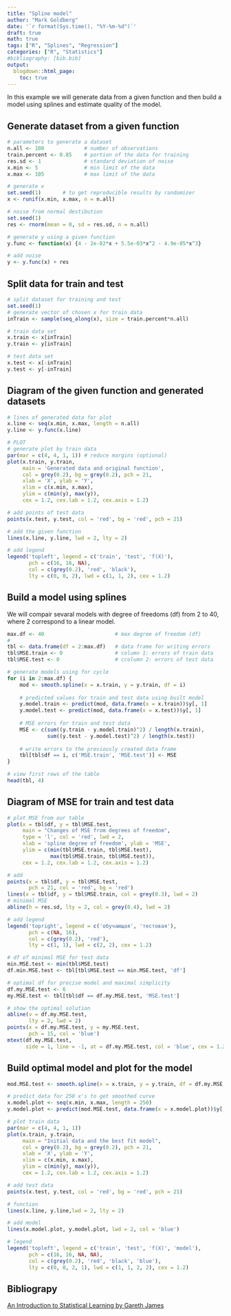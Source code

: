```yaml
---
title: "Spline model"
author: "Mark Goldberg"
date: '`r format(Sys.time(), "%Y-%m-%d")`'
draft: true
math: true
tags: ["R", "Splines", "Regression"]
categories: ["R", "Statistics"]
#bibliography: [bib.bib]
output:
  blogdown::html_page:
    toc: true
---
```


In this example we will generate data from a given function and then build a model using splines and estimate quality of the model.

## Generate dataset from a given function

```R
# parameters to generate a dataset
n.all <- 100             # number of observations
train.percent <- 0.85    # portion of the data for training
res.sd <- 1              # standard deviation of noise
x.min <- 5               # min limit of the data
x.max <- 105             # max limit of the data

# generate x
set.seed(1)       # to get reproducible results by randomizer
x <- runif(x.min, x.max, n = n.all)

# noise from normal destibution
set.seed(1)
res <- rnorm(mean = 0, sd = res.sd, n = n.all)

# generate y using a given function
y.func <- function(x) {4 - 2e-02*x + 5.5e-03*x^2 - 4.9e-05*x^3}

# add noise
y <- y.func(x) + res
```

## Split data for train and test

```R
# split dataset for training and test
set.seed(1)
# generate vector of chosen x for train data
inTrain <- sample(seq_along(x), size = train.percent*n.all)

# train data set
x.train <- x[inTrain]
y.train <- y[inTrain]

# test data set
x.test <- x[-inTrain]
y.test <- y[-inTrain]
```

## Diagram of the given function and generated datasets
```R
# lines of generated data for plot
x.line <- seq(x.min, x.max, length = n.all)
y.line <- y.func(x.line)

# PLOT
# generate plot by train data
par(mar = c(4, 4, 1, 1)) # reduce margins (optional)
plot(x.train, y.train,
     main = 'Generated data and original function',
     col = grey(0.2), bg = grey(0.2), pch = 21,
     xlab = 'X', ylab = 'Y', 
     xlim = c(x.min, x.max),
     ylim = c(min(y), max(y)), 
     cex = 1.2, cex.lab = 1.2, cex.axis = 1.2)

# add points of test data
points(x.test, y.test, col = 'red', bg = 'red', pch = 21)

# add the given function
lines(x.line, y.line, lwd = 2, lty = 2)

# add legend
legend('topleft', legend = c('train', 'test', 'f(X)'),
       pch = c(16, 16, NA), 
       col = c(grey(0.2), 'red', 'black'),  
       lty = c(0, 0, 2), lwd = c(1, 1, 2), cex = 1.2)
```

## Build a model using splines
We will compair sevaral models with degree of freedoms (df) from 2 to 40, where 2 correspond to a linear model.

```r
max.df <- 40                       # max degree of freedom (df)
# 
tbl <- data.frame(df = 2:max.df)   # data frame for writing errors
tbl$MSE.train <- 0                 # column 1: errors of train data
tbl$MSE.test <- 0                  # сcolumn 2: errors of test data

# generate models using for cycle
for (i in 2:max.df) {
    mod <- smooth.spline(x = x.train, y = y.train, df = i)
    
    # predicted values for train and test data using built model
    y.model.train <- predict(mod, data.frame(x = x.train))$y[, 1]
    y.model.test <- predict(mod, data.frame(x = x.test))$y[, 1]
    
    # MSE errors for train and test data
    MSE <- c(sum((y.train - y.model.train)^2) / length(x.train),
             sum((y.test - y.model.test)^2) / length(x.test))
    
    # write errors to the previously created data frame
    tbl[tbl$df == i, c('MSE.train', 'MSE.test')] <- MSE
}

# view first rows of the table
head(tbl, 4)
```

## Diagram of MSE for train and test data
```r
# plot MSE from our table
plot(x = tbl$df, y = tbl$MSE.test,
     main = "Changes of MSE from degrees of freedom",
     type = 'l', col = 'red', lwd = 2,
     xlab = 'spline degree of freedom', ylab = 'MSE',
     ylim = c(min(tbl$MSE.train, tbl$MSE.test), 
              max(tbl$MSE.train, tbl$MSE.test)),
     cex = 1.2, cex.lab = 1.2, cex.axis = 1.2)

# add 
points(x = tbl$df, y = tbl$MSE.test,
       pch = 21, col = 'red', bg = 'red')
lines(x = tbl$df, y = tbl$MSE.train, col = grey(0.3), lwd = 2)
# minimal MSE
abline(h = res.sd, lty = 2, col = grey(0.4), lwd = 2)

# add legend
legend('topright', legend = c('обучающая', 'тестовая'),
       pch = c(NA, 16), 
       col = c(grey(0.2), 'red'),  
       lty = c(1, 1), lwd = c(2, 2), cex = 1.2)

# df of minimal MSE for test data
min.MSE.test <- min(tbl$MSE.test)
df.min.MSE.test <- tbl[tbl$MSE.test == min.MSE.test, 'df']

# optimal df for precise model and maximal simplicity
df.my.MSE.test <- 6
my.MSE.test <- tbl[tbl$df == df.my.MSE.test, 'MSE.test']

# show the optimal solution
abline(v = df.my.MSE.test, 
       lty = 2, lwd = 2)
points(x = df.my.MSE.test, y = my.MSE.test, 
       pch = 15, col = 'blue')
mtext(df.my.MSE.test, 
      side = 1, line = -1, at = df.my.MSE.test, col = 'blue', cex = 1.2)
```

## Build optimal model and plot for the model
```r
mod.MSE.test <- smooth.spline(x = x.train, y = y.train, df = df.my.MSE.test)

# predict data for 250 x's to get smoothed curve
x.model.plot <- seq(x.min, x.max, length = 250)
y.model.plot <- predict(mod.MSE.test, data.frame(x = x.model.plot))$y[, 1]

# plot train data
par(mar = c(4, 4, 1, 1))
plot(x.train, y.train,
     main = "Initial data and the best fit model",
     col = grey(0.2), bg = grey(0.2), pch = 21,
     xlab = 'X', ylab = 'Y', 
     xlim = c(x.min, x.max),
     ylim = c(min(y), max(y)), 
     cex = 1.2, cex.lab = 1.2, cex.axis = 1.2)

# add test data
points(x.test, y.test, col = 'red', bg = 'red', pch = 21)

# function
lines(x.line, y.line,lwd = 2, lty = 2)

# add model
lines(x.model.plot, y.model.plot, lwd = 2, col = 'blue')

# legend
legend('topleft', legend = c('train', 'test', 'f(X)', 'model'),
       pch = c(16, 16, NA, NA), 
       col = c(grey(0.2), 'red', 'black', 'blue'),  
       lty = c(0, 0, 2, 1), lwd = c(1, 1, 2, 2), cex = 1.2)
```

## Bibliograpy
[An Introduction to Statistical Learning by Gareth James](http://faculty.marshall.usc.edu/gareth-james/)

